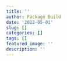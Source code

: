 ```yaml
---
title: ''
author: Package Build
date: '2022-05-01'
slug: []
categories: []
tags: []
featured_image: ''
description: ''
---
```

